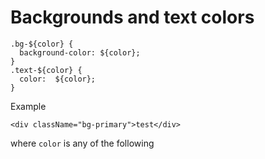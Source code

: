 
<Meta title="Document/Colors" />

# Backgrounds and text colors

```
.bg-${color} {
  background-color: ${color};
}
.text-${color} {
  color:  ${color};
}
```
Example
```
<div className="bg-primary">test</div>
```

where `color` is any of the following 
<ColorPalette>
  <ColorItem title="PALETTE.primary" subtitle="Primary" colors={[PALETTE.primary]} />
  <ColorItem title="PALETTE.cream" subtitle="Cream" colors={[PALETTE.cream]} />
  <ColorItem title="PALETTE.dark" subtitle="Dark" colors={[PALETTE.dark]} />
  <ColorItem title="PALETTE.ash" subtitle="Ash" colors={[PALETTE.ash]} />
  <ColorItem title="PALETTE.grey" subtitle="Grey" colors={[PALETTE.grey]} />
  <ColorItem title="PALETTE.light" subtitle="Light" colors={[PALETTE.light]} />
</ColorPalette>



